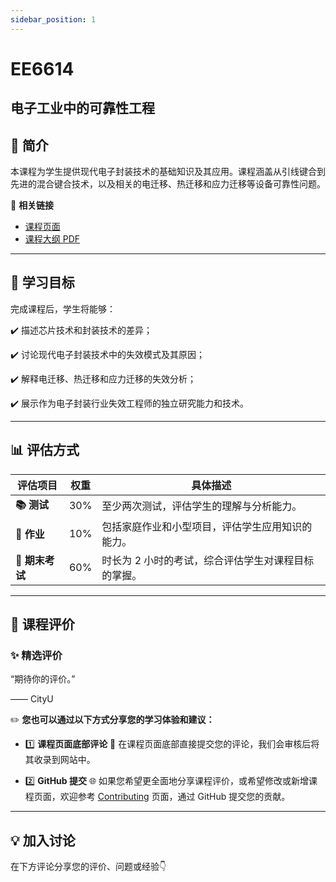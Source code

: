 ```yaml
---
sidebar_position: 1
---
```


# EE6614
## 电子工业中的可靠性工程

## **📘 简介**
本课程为学生提供现代电子封装技术的基础知识及其应用。课程涵盖从引线键合到先进的混合键合技术，以及相关的电迁移、热迁移和应力迁移等设备可靠性问题。

🔗 **相关链接**
- [课程页面](https://www.cityu.edu.hk/catalogue/pg/202425/course/EE6614.htm)
- [课程大纲 PDF](https://www.cityu.edu.hk/catalogue/pg/202425/course/EE6614.pdf)

---

## **🎯 学习目标**

完成课程后，学生将能够：

✔️ 描述芯片技术和封装技术的差异；

✔️ 讨论现代电子封装技术中的失效模式及其原因；

✔️ 解释电迁移、热迁移和应力迁移的失效分析；

✔️ 展示作为电子封装行业失效工程师的独立研究能力和技术。

---

## **📊 评估方式**

| **评估项目**          | **权重** | **具体描述**                                                                                       |
|----------------------|---------|---------------------------------------------------------------------------------------------------|
| **📚 测试**            | 30%     | 至少两次测试，评估学生的理解与分析能力。                                                           |
| **📝 作业**           | 10%     | 包括家庭作业和小型项目，评估学生应用知识的能力。                                                    |
| **📖 期末考试**       | 60%     | 时长为 2 小时的考试，综合评估学生对课程目标的掌握。                                                |

---

## **💬 课程评价**

### ✨ **精选评价**
<div className={commentStyles.commentBox}>
    <p className={commentStyles.commentText}>
        “期待你的评价。”
    </p>
    <p className={commentStyles.commentAuthor}>—— CityU</p>
</div>

✏️ **您也可以通过以下方式分享您的学习体验和建议：**

- 1️⃣ **课程页面底部评论**
💬 在课程页面底部直接提交您的评论，我们会审核后将其收录到网站中。

- 2️⃣ **GitHub 提交**
🌐 如果您希望更全面地分享课程评价，或希望修改或新增课程页面，欢迎参考 [Contributing](https://penjc.github.io/CityU/contributing) 页面，通过 GitHub 提交您的贡献。

---

## **💡 加入讨论**

在下方评论分享您的评价、问题或经验👇
<Utterances />